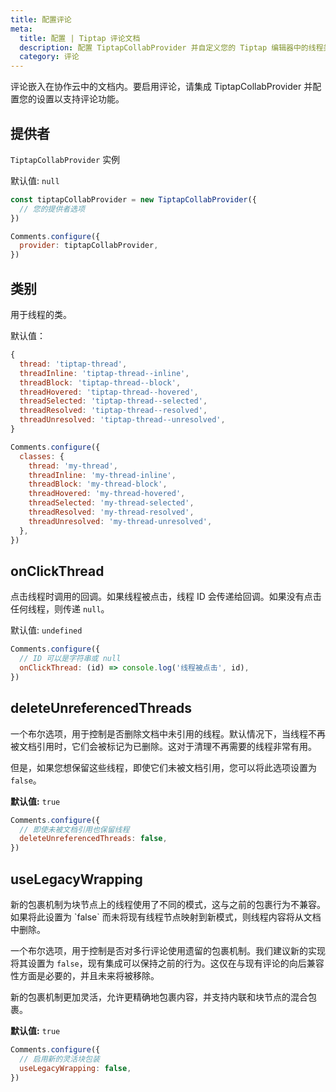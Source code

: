 ```yaml
---
title: 配置评论
meta:
  title: 配置 | Tiptap 评论文档
  description: 配置 TiptapCollabProvider 并自定义您的 Tiptap 编辑器中的线程类。更多内容请查阅文档！
  category: 评论
---
```



评论嵌入在协作云中的文档内。要启用评论，请集成 TiptapCollabProvider 并配置您的设置以支持评论功能。

## 提供者

`TiptapCollabProvider` 实例

默认值: `null`

```js
const tiptapCollabProvider = new TiptapCollabProvider({
  // 您的提供者选项
})

Comments.configure({
  provider: tiptapCollabProvider,
})
```

## 类别

用于线程的类。

默认值：

```js
{
  thread: 'tiptap-thread',
  threadInline: 'tiptap-thread--inline',
  threadBlock: 'tiptap-thread--block',
  threadHovered: 'tiptap-thread--hovered',
  threadSelected: 'tiptap-thread--selected',
  threadResolved: 'tiptap-thread--resolved',
  threadUnresolved: 'tiptap-thread--unresolved',
}
```

```js
Comments.configure({
  classes: {
    thread: 'my-thread',
    threadInline: 'my-thread-inline',
    threadBlock: 'my-thread-block',
    threadHovered: 'my-thread-hovered',
    threadSelected: 'my-thread-selected',
    threadResolved: 'my-thread-resolved',
    threadUnresolved: 'my-thread-unresolved',
  },
})
```

## onClickThread

点击线程时调用的回调。如果线程被点击，线程 ID 会传递给回调。如果没有点击任何线程，则传递 `null`。

默认值: `undefined`

```js
Comments.configure({
  // ID 可以是字符串或 null
  onClickThread: (id) => console.log('线程被点击', id),
})
```

## deleteUnreferencedThreads

一个布尔选项，用于控制是否删除文档中未引用的线程。默认情况下，当线程不再被文档引用时，它们会被标记为已删除。这对于清理不再需要的线程非常有用。

但是，如果您想保留这些线程，即使它们未被文档引用，您可以将此选项设置为 `false`。

**默认值:** `true`

```js
Comments.configure({
  // 即使未被文档引用也保留线程
  deleteUnreferencedThreads: false,
})
```

## useLegacyWrapping

<Callout title="警告" variant="warning">
  新的包裹机制为块节点上的线程使用了不同的模式，这与之前的包裹行为不兼容。如果将此设置为 `false` 而未将现有线程节点映射到新模式，则线程内容将从文档中删除。
</Callout>

一个布尔选项，用于控制是否对多行评论使用遗留的包裹机制。我们建议新的实现将其设置为 `false`，现有集成可以保持之前的行为。这仅在与现有评论的向后兼容性方面是必要的，并且未来将被移除。

新的包裹机制更加灵活，允许更精确地包裹内容，并支持内联和块节点的混合包裹。

**默认值:** `true`

```js
Comments.configure({
  // 启用新的灵活块包装
  useLegacyWrapping: false,
})
```